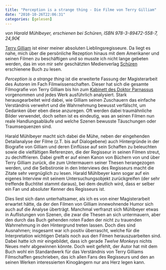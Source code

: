 ```yaml
---
title: "Perception is a strange thing - Die Filme von Terry Gilliam"
date: "2010-10-26T22:06:31"
categories: [gelesen]
---
```


*von Harald Mühlbeyer,
erschienen bei Schüren, ISBN 978-3-89472-558-7, 24,90€*

[Terry Gilliam](/blog/?s=terry+gilliam) ist einer meiner absoluten Lieblingsregisseure. Da liegt es nahe, mich über die persönliche Rezeption hinaus mit dem Amerikaner und seinen Filmen zu beschäftigen und so musste ich nicht lange gebeten werden, das im von mir sehr geschätzten Medienverlag [Schüren](/blog/?s=sch%C3%BCren) erschienene Buch zu lesen.

*Perception is a strange thing* ist die erweiterte Fassung der Magisterarbeit des Autoren im Fach Filmwissenschaften. Dieser hat sich die gesamte Filmografie von Terry Gilliam bis hin zum [Kabinett des Doktor Parnassus](/blog/2010/02/25/das-kabinett-des-doktor-parnassus/) vorgenommen und jedes Werk ausführlich analysiert. Stark herausgearbeitet wird dabei, wie Gilliam seinen Zuschauern das einfache Verständnis verwehrt und die Wahrnehmung bewusst verfälscht, um Gedanken über eben diese anzuregen. Oft werden dabei traumähnliche Bilder verwendet, doch selten ist es eindeutig, was an seinen Filmen nun reale Handlungsabläufe und welche Szenen bewusste Täuschungen oder Traumsequenzen sind.

Harald Mühlbeyer macht sich dabei die Mühe, neben der eingehenden Detailanalyse der Filme (z.T. bis auf Dialogebene) auch Hintergründe in der Biografie von Gilliam und deren Einflüsse auf sein Schaffen zu beleuchten sowie die vielfältigen Referenzen, die der Regisseur in seinen Filmen streut, zu dechiffrieren. Dabei greift er auf einen Kanon von Büchern von und über Terry Gilliam zurück, die zum Untermauern seiner Thesen herangezogen werden, und die Selbstironie in den Interviews des Regisseurs macht die Zitate sehr vergnüglich zu lesen. Harald Mühlbeyer kann sogar auf ein eigenes Interview mit seinem Untersuchungsobjekt zurückgreifen (der sehr treffende Buchtitel stammt daraus), bei dem deutlich wird, dass er selber ein Fan und absoluter Kenner des Regisseurs ist.

Dies liest sich dann unterhaltsamer, als ich es von einer Magisterarbeit erwartet hätte, da der den Filmen von Gilliam innewohnende Humor sich auch auf die Analyse überträgt. Manchmal verfranzt sich Mühlbeyer etwas in Auflistungen von Szenen, die zwar die Thesen an sich untermauern, aber den durch das Buch gehenden roten Faden der nicht zu trauenden Wahrnehmung in den Hintergrund treten lassen. Doch dies sind Ausnahmen; insgesamt war ich positiv überrascht, welche für die Interpretation wichtigen Details noch aus den Filmen herauszuarbeiten sind. Dabei hatte ich mir eingebildet, dass ich gerade *Twelve Monkeys* nichts Neues mehr abgewinnen könnte. Doch weit gefehlt, der Autor hat mit dem Buch wohl ein Standardwerk für das Verständnis von Terry Gilliams Filmschaffen geschrieben, das ich allen Fans des Regisseurs und den an seinen Werken interessierten Kinogängern nur ans Herz legen kann.
